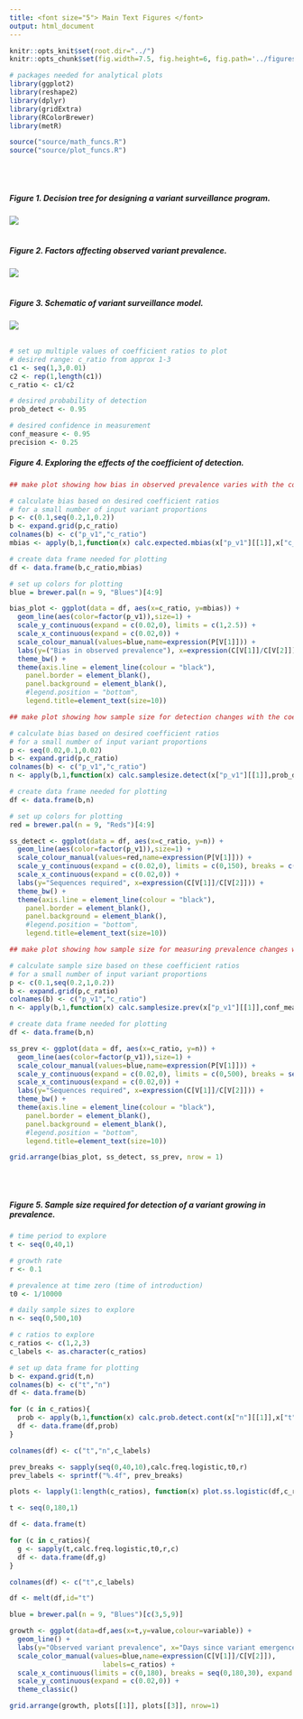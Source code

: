 ```yaml
---
title: <font size="5"> Main Text Figures </font>
output: html_document
---
```


```r
knitr::opts_knit$set(root.dir="../")
knitr::opts_chunk$set(fig.width=7.5, fig.height=6, fig.path='../figures/raw/', warning=FALSE, message=FALSE,cache=FALSE,dev=c('png','pdf'))
```

```r

# packages needed for analytical plots
library(ggplot2)
library(reshape2)
library(dplyr)
library(gridExtra)
library(RColorBrewer)
library(metR)

source("source/math_funcs.R")
source("source/plot_funcs.R")

```

<br>
<br>

##### Figure 1. Decision tree for designing a variant surveillance program.
![](../figures/Fig1.png)
<br>
<br>

##### Figure 2. Factors affecting observed variant prevalence.
![](../figures/Fig2.png)
<br>
<br>

##### Figure 3. Schematic of variant surveillance model.
![](../figures/Fig3.png)
<br>
<br>

```r

# set up multiple values of coefficient ratios to plot
# desired range: c_ratio from approx 1-3
c1 <- seq(1,3,0.01)
c2 <- rep(1,length(c1))
c_ratio <- c1/c2

# desired probability of detection
prob_detect <- 0.95

# desired confidence in measurement
conf_measure <- 0.95
precision <- 0.25

```

##### Figure 4. Exploring the effects of the coefficient of detection.

```r

## make plot showing how bias in observed prevalence varies with the coefficient of detection

# calculate bias based on desired coefficient ratios
# for a small number of input variant proportions
p <- c(0.1,seq(0.2,1,0.2))
b <- expand.grid(p,c_ratio)
colnames(b) <- c("p_v1","c_ratio")
mbias <- apply(b,1,function(x) calc.expected.mbias(x["p_v1"][[1]],x["c_ratio"][[1]]))

# create data frame needed for plotting
df <- data.frame(b,c_ratio,mbias)

# set up colors for plotting
blue = brewer.pal(n = 9, "Blues")[4:9]

bias_plot <- ggplot(data = df, aes(x=c_ratio, y=mbias)) +
  geom_line(aes(color=factor(p_v1)),size=1) +
  scale_y_continuous(expand = c(0.02,0), limits = c(1,2.5)) +
  scale_x_continuous(expand = c(0.02,0)) +
  scale_colour_manual(values=blue,name=expression(P[V[1]])) +
  labs(y=("Bias in observed prevalence"), x=expression(C[V[1]]/C[V[2]])) +
  theme_bw() +
  theme(axis.line = element_line(colour = "black"),
    panel.border = element_blank(),
    panel.background = element_blank(),
    #legend.position = "bottom",
    legend.title=element_text(size=10))

```

```r

## make plot showing how sample size for detection changes with the coefficient of detection

# calculate bias based on desired coefficient ratios
# for a small number of input variant proportions
p <- seq(0.02,0.1,0.02)
b <- expand.grid(p,c_ratio)
colnames(b) <- c("p_v1","c_ratio")
n <- apply(b,1,function(x) calc.samplesize.detect(x["p_v1"][[1]],prob_detect,x["c_ratio"][[1]]))

# create data frame needed for plotting
df <- data.frame(b,n)

# set up colors for plotting
red = brewer.pal(n = 9, "Reds")[4:9]

ss_detect <- ggplot(data = df, aes(x=c_ratio, y=n)) +
  geom_line(aes(color=factor(p_v1)),size=1) +
  scale_colour_manual(values=red,name=expression(P[V[1]])) +
  scale_y_continuous(expand = c(0.02,0), limits = c(0,150), breaks = c(0,50,100,150)) +
  scale_x_continuous(expand = c(0.02,0)) +
  labs(y="Sequences required", x=expression(C[V[1]]/C[V[2]])) +
  theme_bw() +
  theme(axis.line = element_line(colour = "black"),
    panel.border = element_blank(),
    panel.background = element_blank(),
    #legend.position = "bottom",
    legend.title=element_text(size=10))

```

```r

## make plot showing how sample size for measuring prevalence changes with the coefficient of detection

# calculate sample size based on these coefficient ratios
# for a small number of input variant proportions
p <- c(0.1,seq(0.2,1,0.2))
b <- expand.grid(p,c_ratio)
colnames(b) <- c("p_v1","c_ratio")
n <- apply(b,1,function(x) calc.samplesize.prev(x["p_v1"][[1]],conf_measure,precision,x["c_ratio"][[1]]))

# create data frame needed for plotting
df <- data.frame(b,n)

ss_prev <- ggplot(data = df, aes(x=c_ratio, y=n)) +
  geom_line(aes(color=factor(p_v1)),size=1) +
  scale_colour_manual(values=blue,name=expression(P[V[1]])) +
  scale_y_continuous(expand = c(0.02,0), limits = c(0,500), breaks = seq(0,500,100)) +
  scale_x_continuous(expand = c(0.02,0)) +
  labs(y="Sequences required", x=expression(C[V[1]]/C[V[2]])) +
  theme_bw() +
  theme(axis.line = element_line(colour = "black"),
    panel.border = element_blank(),
    panel.background = element_blank(),
    #legend.position = "bottom",
    legend.title=element_text(size=10))


```

```r

grid.arrange(bias_plot, ss_detect, ss_prev, nrow = 1)

```

<br>
<br>

##### Figure 5. Sample size required for detection of a variant growing in prevalence.

```r

# time period to explore
t <- seq(0,40,1)

# growth rate
r <- 0.1

# prevalence at time zero (time of introduction)
t0 <- 1/10000

# daily sample sizes to explore
n <- seq(0,500,10)

# c ratios to explore
c_ratios <- c(1,2,3)
c_labels <- as.character(c_ratios)

```

```r

# set up data frame for plotting
b <- expand.grid(t,n)
colnames(b) <- c("t","n")
df <- data.frame(b)

for (c in c_ratios){
  prob <- apply(b,1,function(x) calc.prob.detect.cont(x["n"][[1]],x["t"][[1]],t0,r,c))
  df <- data.frame(df,prob)
}

colnames(df) <- c("t","n",c_labels)

prev_breaks <- sapply(seq(0,40,10),calc.freq.logistic,t0,r)
prev_labels <- sprintf("%.4f", prev_breaks)

plots <- lapply(1:length(c_ratios), function(x) plot.ss.logistic(df,c_ratios[x],c_labels[x],t0,r))

```

```r

t <- seq(0,180,1)

df <- data.frame(t)

for (c in c_ratios){
  g <- sapply(t,calc.freq.logistic,t0,r,c)
  df <- data.frame(df,g)
}

colnames(df) <- c("t",c_labels)

df <- melt(df,id="t")

blue = brewer.pal(n = 9, "Blues")[c(3,5,9)]

growth <- ggplot(data=df,aes(x=t,y=value,colour=variable)) +
  geom_line() +
  labs(y="Observed variant prevalence", x="Days since variant emergence") +
  scale_color_manual(values=blue,name=expression(C[V[1]]/C[V[2]]),
                       labels=c_ratios) +
  scale_x_continuous(limits = c(0,180), breaks = seq(0,180,30), expand = c(0.02,0)) +
  scale_y_continuous(expand = c(0.02,0)) +
  theme_classic()

```

```r

grid.arrange(growth, plots[[1]], plots[[3]], nrow=1)

```